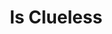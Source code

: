 ---
title: "Is Clueless"
subtitle: ""
creator: "Pigeon John"
categories: ["cds"]
featuredImage: "../src/assets/images/item/cds/DSC02969-4.png"
views: ["../src/assets/images/item/cds/DSC02969-4.png"]
nextItem: []
---